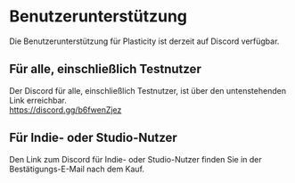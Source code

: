 # Benutzerunterstützung

Die Benutzerunterstützung für Plasticity ist derzeit auf Discord verfügbar.

## Für alle, einschließlich Testnutzer
Der Discord für alle, einschließlich Testnutzer, ist über den untenstehenden Link erreichbar.<br />
https://discord.gg/b6fwenZjez

## Für Indie- oder Studio-Nutzer
Den Link zum Discord für Indie- oder Studio-Nutzer finden Sie in der Bestätigungs-E-Mail nach dem Kauf.